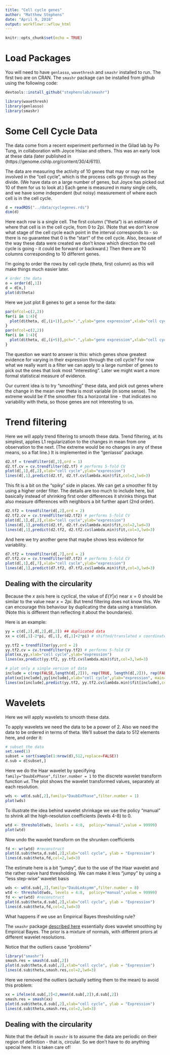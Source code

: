 ```yaml
---
title: "Cell cycle genes"
author: "Matthew Stephens"
date: "April 9, 2018"
output: workflowr::wflow_html
---
```


```r
knitr::opts_chunk$set(echo = TRUE)
```

# Load Packages

You will need to have `genlasso`, `wavethresh` and `smashr` installed to run.
The first two are on CRAN.
The `smashr` package can be installed from github using the following code:
```r
devtools::install_github("stephenslab/smashr")
```


```r
library(wavethresh)
library(genlasso)
library(smashr)
```

# Some Cell Cycle Data

The data come from a recent experiment performed in the Gilad lab by Po Tung, in collaboration with Joyce Hsiao and others. 
This was an early look at these data (later published in (https://genome.cshlp.org/content/30/4/611)).


The data are measuring the activity of 10 genes that may or may not be involved in the "cell cycle", which is the process cells go through as
they divide. (We have data on a large number of genes, but Joyce has picked out 10 of them for us to look at.) Each gene is measured
in many single cells, and we have some independent (but noisy) measurement of where each cell is in the cell cycle.


```r
d = readRDS("../data/cyclegenes.rds")
dim(d)
```

Here each row is a single cell. The first column ("theta") is an estimate
of where that cell is in the cell cycle, from 0 to 2pi. (Note
that we don't know what stage of the cell cycle each point in the
interval corresponds to - so there is no guarantee that 0 is the
"start" of the cell cycle. Also, because of the way these data were created we don't know which direction the cell cycle is going - it could be forward or backward.) Then there are 10 columns corresponding
to 10 different genes.

I'm going to order the rows by cell cycle (theta, first column) as this will make
things much easier later.
```r
# order the data
o = order(d[,1])
d = d[o,]
plot(d$theta)
```

Here we just plot 8 genes to get a sense for the data:
```r
par(mfcol=c(2,2))
for(i in 1:4){
  plot(d$theta, d[,(i+1)],pch=".",ylab="gene expression",xlab="cell cycle location")
}
par(mfcol=c(2,2))
for(i in 1:4){
  plot(d$theta, d[,(i+5)],pch=".",ylab="gene expression",xlab="cell cycle location")
}
```

The question we want to answer is this: which genes show greatest
evidence for varying in their expression through the cell cycle?
For now what we really want is a filter we can apply to a large
number of genes to pick out the ones that look most "interesting".
Later we might want a more formal statistical measure of evidence.

Our current idea is to try "smoothing" these data, and pick out genes
where the change in the mean over theta is most variable (in some sense).
The extreme would be if the smoother fits
a horizontal line - that indicates no variability with theta, so those genes are not interesting
to us.

# Trend filtering

Here we will apply trend filtering to smooth these data. Trend filtering,
at its simplest, applies L1 regularization to the changes in mean from one observation to the next.
(The extreme would be no changes in any of these means, so a flat line.)
It is implemented in the "genlasso" package.

```r
d2.tf = trendfilter(d[,2],ord = 1)
d2.tf.cv = cv.trendfilter(d2.tf) # performs 5-fold CV
plot(d[,1],d[,2],xlab="cell cycle",ylab="expression")
lines(d[,1],predict(d2.tf, d2.tf.cv$lambda.min)$fit,col=2,lwd=3)
```

This fit is a bit on the "spiky" side in places.
We can get a smoother fit by using a higher order filter. The details
are too much to include here, but basically instead of shrinking first
order differences it shrinks things that also measure differences with neighbors
a bit further apart (2nd order).
```r
d2.tf2 = trendfilter(d[,2],ord = 2)
d2.tf2.cv = cv.trendfilter(d2.tf2) # performs 5-fold CV
plot(d[,1],d[,2],xlab="cell cycle",ylab="expression")
lines(d[,1],predict(d2.tf, d2.tf.cv$lambda.min)$fit,col=2,lwd=3)
lines(d[,1],predict(d2.tf2, d2.tf2.cv$lambda.min)$fit,col=3,lwd=3)
```

And here we try another gene that maybe shows less evidence for variability.
```r
d7.tf2 = trendfilter(d[,7],ord = 2)
d7.tf2.cv = cv.trendfilter(d7.tf2) # performs 5-fold CV
plot(d[,1],d[,7],xlab="cell cycle",ylab="expression")
lines(d[,1],predict(d7.tf2, d7.tf2.cv$lambda.min)$fit,col=3,lwd=3)
```

## Dealing with the circularity

Because the $x$ axis here is cyclical, the value of $E(Y|x)$ near
$x=0$ should be similar to the value near $x=2pi$. But
trend filtering does not know this. We can encourage this behaviour
by duplicating the data using a translation. (Note this is
different than reflecting it about the boundaries).

Here is an example:

```r
yy = c(d[,2],d[,2],d[,2]) ## duplicated data
xx = c(d[,1]-2*pi, d[,1], d[,1]+2*pi) # shifted/translated x coordinates

yy.tf2 = trendfilter(yy,ord = 2)
yy.tf2.cv = cv.trendfilter(yy.tf2) # performs 5-fold CV
plot(xx,yy,xlab="cell cycle",ylab="expression")
lines(xx,predict(yy.tf2, yy.tf2.cv$lambda.min)$fit,col=3,lwd=3)

# plot only a single version of data
include = c(rep(FALSE,length(d[,2])), rep(TRUE, length(d[,2])), rep(FALSE, length(d[,2])))
plot(xx[include],yy[include],xlab="cell cycle",ylab="expression", main="trend filtering with circular fit")
lines(xx[include],predict(yy.tf2, yy.tf2.cv$lambda.min)$fit[include],col=3,lwd=3)

```


# Wavelets 

Here we will apply wavelets to smooth these data.

To apply wavelets we need the data to be a power of 2.
Also we need the data to be ordered in terms of theta.
We'll subset the data to 512 elements here, and order it:
```r
# subset the data
set.seed(1)
subset = sort(sample(1:nrow(d),512,replace=FALSE))
d.sub = d[subset,]
```


Here we do the Haar wavelet by specifying `family="DaubExPhase",filter.number = 1` to the discrete wavelet 
transform function `wd`. The plot shows the wavelet transformed
values, separately at each resolution.
```r
wds <- wd(d.sub[,2],family="DaubExPhase",filter.number = 1)
plot(wds)
```

To illustrate the idea behind wavelet shrinkage we use
the policy "manual" to shrink all the high-resolution coefficients 
(levels 4-8) to 0. 
```r
wtd <- threshold(wds, levels = 4:8,  policy="manual",value = 99999) 
plot(wtd) 
```

Now undo the wavelet transform on the shrunken coefficients
```r
fd <- wr(wtd) #reconstruct
plot(d.sub$theta,d.sub[,2],xlab="cell cycle", ylab = "Expression")
lines(d.sub$theta,fd,col=2,lwd=3)
```


The estimate here is a bit "jumpy", due to the use of the Haar wavelet and the rather naive hard thresholding. We can make it less "jumpy"
by using a "less step-wise" wavelet basis
```r
wds <- wd(d.sub[,2],family="DaubLeAsymm",filter.number = 8)
wtd <- threshold(wds, levels = 4:8,  policy="manual",value = 99999) 
fd <- wr(wtd) #reconstruct
plot(d.sub$theta,d.sub[,2],xlab="cell cycle", ylab = "Expression")
lines(d.sub$theta,fd,col=2,lwd=3)
```

What happens if we use an Empirical Bayes thresholding rule?

The `smashr` package [described here](https://arxiv.org/abs/1605.07787) 
essentially does wavelet smoothing by Empirical Bayes. The prior
is a mixture of normals, with different priors at different wavelet resolutions.

Notice that the outliers cause "problems"
```r
library("smashr")
smash.res = smash(d.sub[,2])
plot(d.sub$theta,d.sub[,2],xlab="cell cycle", ylab = "Expression")
lines(d.sub$theta,smash.res,col=2,lwd=3)
```

Here we removed the outliers (actually setting them to the mean) to avoid this problem:
```r
xx = ifelse(d.sub[,2]<2,mean(d.sub[,2]),d.sub[,2])
smash.res = smash(xx)
plot(d.sub$theta,d.sub[,2],xlab="cell cycle", ylab = "Expression")
lines(d.sub$theta,smash.res,col=2,lwd=3)
```



## Dealing with the circularity

Note that the default in `smashr` is to assume
the data are periodic on their region of definition - that is, circular.
So we don't have to do anything special here. It is taken care of!
